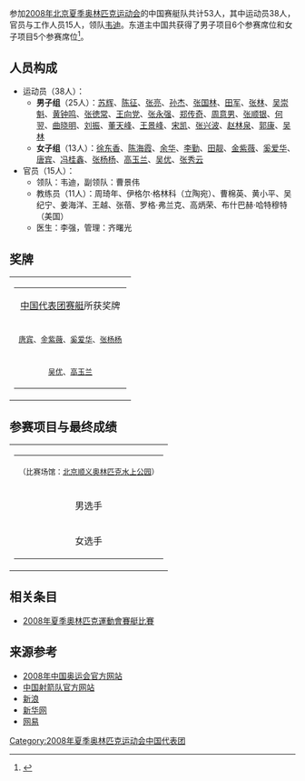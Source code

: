 {{奥运中国代表团参赛项目表
|年份=2008年
|比赛项目=赛艇
|项目符号文件名称=
|金牌数 = 1
|银牌数 = 1
|铜牌数 = /
|奖牌总数 = 2
}}

参加[[2008年夏季奥林匹克运动会|2008年北京夏季奥林匹克运动会]]的中国赛艇队共计53人，其中运动员38人，官员与工作人员15人，领队[[韦迪|韦迪]]。东道主中国共获得了男子项目6个参赛席位和女子项目5个参赛席位<ref>{{Cite web |url=http://www.beijing2008.cn/sports/rowing/ |title=中国射箭队奥运名单：张娟娟薛海峰领衔男女队 |accessdate=2008-08-08 |archive-date=2008-09-06 |archive-url=https://web.archive.org/web/20080906210035/http://www.beijing2008.cn/sports/rowing/ |dead-url=yes }}</ref>。

== 人员构成 ==
*运动员（38人）：
**'''男子组'''（25人）：[[苏辉_(赛艇运动员)|苏辉]]、[[陈征|陈征]]、[[张亮_(赛艇运动员)|张亮]]、[[孙杰|孙杰]]、[[张国林|张国林]]、[[田军|田军]]、[[张林_(赛艇运动员)|张林]]、[[吴崇魁|吴崇魁]]、[[黄钟鸣|黄钟鸣]]、[[张徳常|张徳常]]、[[王向党|王向党]]、[[张永强|张永强]]、[[郑传奇|郑传奇]]、[[周意男|周意男]]、[[张顺银|张顺银]]、[[何翌|何翌]]、[[曲晓明|曲晓明]]、[[刘振|刘振]]、[[董天峰|董天峰]]、[[王景峰|王景峰]]、[[宋凯|宋凯]]、[[张兴波|张兴波]]、[[赵林泉|赵林泉]]、[[郭康|郭康]]、[[吴林|吴林]] 
**'''女子组'''（13人）：[[徐东香|徐东香]]、[[陈海霞|陈海霞]]、[[余华_(赛艇运动员)|余华]]、[[李勤_(赛艇运动员)|李勤]]、[[田靓|田靓]]、[[金紫薇|金紫薇]]、[[奚爱华|奚爱华]]、[[唐宾|唐宾]]、[[冯桂鑫|冯桂鑫]]、[[张杨杨|张杨杨]]、[[高玉兰|高玉兰]]、[[吴优|吴优]]、[[张秀云|张秀云]]
*官员（15人）：
**领队：韦迪，副领队：曹景伟
**教练员（11人）：周琦年、伊格尔·格林科（立陶宛）、曹棉英、黄小平、吴纪宁、姜海洋、王越、张蓓、罗格·弗兰克、高炳荣、布什巴赫·哈特穆特（美国）
**医生：李强，管理：齐曙光

== 奖牌 ==

{| border="1" cellspacing="0" cellpadding="0" bgcolor="#808080"
|-----
|
{| border="0" cellspacing="1" cellpadding="1"
|-----
| colspan="4" align="center" bgcolor="#EFEFEF" |
[[2008年夏季奥林匹克运动会中国代表团|中国代表团]][[2008年夏季奧林匹克運動會賽艇比賽|赛艇]]所获奖牌
|-----
| align="center" bgcolor="#FFFBFF" | <font size="2">[[唐宾|唐宾]]、[[金紫薇|金紫薇]]、[[奚爱华|奚爱华]]、[[张杨杨|张杨杨]]</font>
| align="center" bgcolor="#FFFBFF" | <font size="2">[[2008年夏季奧林匹克運動會賽艇比賽—女子四人雙槳|女子四人双桨]]</font>
| align="center" bgcolor="#FFFBFF" | <font size="2">8月17日</font>
| align="center" bgcolor="#FFD700" | <font size="2">[[File:Med_1.png|File:Med 1.png]]金牌</font> 
|-----
| align="center" bgcolor="#FFFBFF" | <font size="2">[[吴优|吴优]]、[[高玉兰|高玉兰]]</font>
| align="center" bgcolor="#FFFBFF" | <font size="2">[[2008年夏季奧林匹克運動會賽艇比賽—女子雙人單槳無舵手|女子双人单桨]]</font>
| align="center" bgcolor="#FFFBFF" | <font size="2">8月16日</font>
| align="center" bgcolor="#C0C0C0" | <font size="2">[[File:Med_2.png|File:Med 2.png]]银牌</font> 
|}
|}

== 参赛项目与最终成绩 ==

{| border="1" cellspacing="0" cellpadding="0" bgcolor="#808080"
|-----
|
{| border="0" cellspacing="1" cellpadding="1"
|-----
| colspan="6" align="center" bgcolor="#EFEFEF" |
<font size="2">（比赛场馆：[[北京市|北京]][[顺义奥林匹克水上公园|顺义奥林匹克水上公园]]）</font>
|-----
| align="center" bgcolor="#FFFFFF" rowspan="14" | 男选手
| align="center" bgcolor="#FFFFFF" | <font size="2">项目</font>
| align="center" bgcolor="#FFFFFF" | <font size="2">参赛选手</font>
| align="center" bgcolor="#FFFFFF" | <font size="2">比赛场次</font>
| align="center" bgcolor="#FFFFFF" | <font size="2">时间</font>
| align="center" bgcolor="#FFFFFF" | <font size="2">成绩</font>
|-----
| align="center" bgcolor="#FFFFFF" | <font size="2">男子单人双桨</font>
| align="center" bgcolor="#FFFFFF" | <font size="2">[[张亮_(赛艇运动员)|张亮]]</font>
| align="center" bgcolor="#FFFFFF" | <font size="2">预赛</font>
| align="center" bgcolor="#FFFFFF" | <font size="2">8月9日</font>
| align="center" bgcolor="#FFFFFF" | <font size="2">缺席</font>
|-----
| align="center" bgcolor="#FFFFFF" | <font size="2">男子双人双桨</font>
| align="center" bgcolor="#FFFFFF" | <font size="2">[[苏辉|苏辉]]、[[张亮_(赛艇运动员)|张亮]]</font>
| align="center" bgcolor="#FFFFFF" | <font size="2">预赛第3组</font>
| align="center" bgcolor="#FFFFFF" | <font size="2">8月9日</font>
| align="center" bgcolor="#FFFFFF" | <font size="2">驱逐出场</font>
|-----
| align="center" bgcolor="#FFFFFF" rowspan="2" | <font size="2">男子四人单桨</font>
| align="center" bgcolor="#FFFFFF" rowspan="2" | <font size="2">[[张兴波|张兴波]]、[[赵林泉|赵林泉]]<br />[[郭康|郭康]]、[[宋凯|宋凯]]</font>
| align="center" bgcolor="#FFFFFF" | <font size="2">预赛</font>
| align="center" bgcolor="#FFFFFF" | <font size="2">8月9日</font>
| align="center" bgcolor="#FFFFFF" | <font size="2">6:09.64</font>
|-----
| align="center" bgcolor="#FFFFFF" | <font size="2">复赛</font>
| align="center" bgcolor="#FFFFFF" | <font size="2">8月11日</font>
| align="center" bgcolor="#FFFFFF" | <font size="2">6:02.37</font>
|-----
| align="center" bgcolor="#FFFFFF" rowspan="3" | <font size="2">男子八人单桨</font>
| align="center" bgcolor="#FFFFFF" rowspan="3" | <font size="2">[[曲晓明|曲晓明]]、[[王景峰|王景峰]]、[[刘振|刘振]]<br />[[何翌|何翌]]、[[郑传奇|郑传奇]]、[[周意男|周意男]]<br />[[张永强|张永强]]、[[王向党|王向党]]、[[张德常|张德常]]</font>
| align="center" bgcolor="#FFFFFF" | <font size="2">预赛</font>
| align="center" bgcolor="#FFFFFF" | <font size="2">8月11日</font>
| align="center" bgcolor="#FFFFFF" | <font size="2">成绩5:35.09<br />小组第3位</font>
|-----
| align="center" bgcolor="#FFFFFF" | <font size="2">复赛</font>
| align="center" bgcolor="#FFFFFF" | <font size="2">8月12日</font>
| align="center" bgcolor="#FFFFFF" | <font size="2">成绩5:42.97<br />小组第5位</font>
|-----
| align="center" bgcolor="#FFFFFF" | <font size="2">7-12名决赛</font>
| align="center" bgcolor="#FFFFFF" | <font size="2">8月16日</font>
| align="center" bgcolor="#FFFFFF" | <font size="2">成绩5:42.97<br />第7名</font>
|-----
| align="center" bgcolor="#FFFFFF" rowspan="3" | <font size="2">男子轻量级双人双桨</font>
| align="center" bgcolor="#FFFFFF" rowspan="3" | <font size="2">[[张国林|张国林]]、[[孙杰|孙杰]]</font>
| align="center" bgcolor="#FFFFFF" | <font size="2">预赛</font>
| align="center" bgcolor="#FFFFFF" | <font size="2">8月10日</font>
| align="center" bgcolor="#FFFFFF" | <font size="2">成绩6:17.62<br />小组第2位</font>
|-----
| align="center" bgcolor="#FFFFFF" | <font size="2">半决赛</font>
| align="center" bgcolor="#FFFFFF" | <font size="2">8月15日</font>
| align="center" bgcolor="#FFFFFF" | <font size="2">成绩6:29.29<br />小组第3位</font>
|-----
| align="center" bgcolor="#FFFFFF" | <font size="2">前6名决赛</font>
| align="center" bgcolor="#FFFFFF" | <font size="2">8月17日</font>
| align="center" bgcolor="#FFFFFF" | <font size="2">成绩6:16.69<br />第5名</font>
|-----
| align="center" bgcolor="#FFFFFF" rowspan="3" | <font size="2">男子轻量级四人单桨</font>
| align="center" bgcolor="#FFFFFF" rowspan="3" | <font size="2">[[黄钟鸣|黄钟鸣]]、[[吴崇魁|吴崇魁]]<br />[[张林|张林]]、[[田军|田军]]</font>
| align="center" bgcolor="#FFFFFF" | <font size="2">预赛</font>
| align="center" bgcolor="#FFFFFF" | <font size="2">8月10日</font>
| align="center" bgcolor="#FFFFFF" | <font size="2">成绩5:51.30<br />小组第1位</font>
|-----
| align="center" bgcolor="#FFFFFF" | <font size="2">半决赛</font>
| align="center" bgcolor="#FFFFFF" | <font size="2">8月15日</font>
| align="center" bgcolor="#FFFFFF" | <font size="2">成绩6:12.55<br />小组第5位</font>
|-----
| align="center" bgcolor="#FFFFFF" | <font size="2">7-12名决赛</font>
| align="center" bgcolor="#FFFFFF" | <font size="2">8月16日</font>
| align="center" bgcolor="#FFFFFF" | <font size="2">成绩6:04.48<br />第8名</font>
|-----
| align="center" bgcolor="#FFFBFF" rowspan="14" | 女选手
| align="center" bgcolor="#FFFBFF" rowspan="4" | <font size="2">女子单人双桨</font>
| align="center" bgcolor="#FFFBFF" rowspan="4" | <font size="2">[[张秀云|张秀云]]</font>
| align="center" bgcolor="#FFFBFF" | <font size="2">预赛</font>
| align="center" bgcolor="#FFFBFF" | <font size="2">8月9日</font>
| align="center" bgcolor="#FFFBFF" | <font size="2">成绩7:38.16<br />小组第1位</font>
|-----
| align="center" bgcolor="#FFFBFF" | <font size="2">1/4决赛</font>
| align="center" bgcolor="#FFFBFF" | <font size="2">8月11日</font>
| align="center" bgcolor="#FFFBFF" | <font size="2">成绩7:23.30<br />小组第1位</font>
|-----
| align="center" bgcolor="#FFFBFF" | <font size="2">半决赛</font>
| align="center" bgcolor="#FFFBFF" | <font size="2">8月13日</font>
| align="center" bgcolor="#FFFBFF" | <font size="2">成绩7:31.33<br />小组第1位</font>
|-----
| align="center" bgcolor="#FFFBFF" | <font size="2">前6名决赛</font>
| align="center" bgcolor="#FFFBFF" | <font size="2">8月16日</font>
| align="center" bgcolor="#FFFBFF" | <font size="2">成绩7:25.48<br />第4名</font>
|-----
| align="center" bgcolor="#FFFBFF" rowspan="2" | <font size="2">女子双人双桨</font>
| align="center" bgcolor="#FFFBFF" rowspan="2" | <font size="2">[[李勤_(赛艇运动员)|李勤]] 、[[田靓|田靓]]</font>   
| align="center" bgcolor="#FFFBFF" | <font size="2">预赛</font>
| align="center" bgcolor="#FFFBFF" | <font size="2">8月9日</font>
| align="center" bgcolor="#FFFBFF" | <font size="2">成绩7:03.13<br />小组第1位</font>
|-----
| align="center" bgcolor="#FFFBFF" | <font size="2">前6名决赛</font>
| align="center" bgcolor="#FFFBFF" | <font size="2">8月16日</font>
| align="center" bgcolor="#FFFBFF" | <font size="2">成绩7:15.85<br />第4名</font>
|-----
| align="center" bgcolor="#FFFBFF" rowspan="2" | <font size="2">女子四人双桨</font>
| align="center" bgcolor="#FFFBFF" rowspan="2" | <font size="2">[[唐宾|唐宾]]、[[金紫薇|金紫薇]]<br />[[奚爱华|奚爱华]]、[[张杨杨|张杨杨]]</font>
| align="center" bgcolor="#FFFBFF" | <font size="2">预赛</font>
| align="center" bgcolor="#FFFBFF" | <font size="2">8月10日</font>
| align="center" bgcolor="#FFFBFF" | <font size="2">成绩6:11.83<br />小组第1位</font>
|-----
| align="center" bgcolor="#FFFBFF" | <font size="2">前6名决赛</font>
| align="center" bgcolor="#FFFBFF" | <font size="2">8月17日</font>
| align="center" bgcolor="#FFFBFF" | <font size="2">[[File:Med_1.png|File:Med 1.png]]<span style="background-color: #FFD700">金牌</span><br />成绩6:16.06</font>
|-----
| align="center" bgcolor="#FFFBFF" rowspan="3" | <font size="2">女子双人单桨</font>
| align="center" bgcolor="#FFFBFF" rowspan="3" | <font size="2">[[吴优|吴优]]、[[高玉兰|高玉兰]]</font>
| align="center" bgcolor="#FFFBFF" | <font size="2">预赛</font>
| align="center" bgcolor="#FFFBFF" | <font size="2">8月9日</font>
| align="center" bgcolor="#FFFBFF" | <font size="2">成绩7:32.50<br />小组第3位</font>
|-----
| align="center" bgcolor="#FFFBFF" | <font size="2">复赛</font>
| align="center" bgcolor="#FFFBFF" | <font size="2">8月12日</font>
| align="center" bgcolor="#FFFBFF" | <font size="2">成绩7:23.71<br />小组第1位</font>
|-----
| align="center" bgcolor="#FFFBFF" | <font size="2">前6名决赛</font>
| align="center" bgcolor="#FFFBFF" | <font size="2">8月16日</font>
| align="center" bgcolor="#FFFBFF" | <font size="2">[[File:Med_2.png|File:Med 2.png]]<span style="background-color: #C0C0C0">银牌</span><br />成绩7:22.28</font>
|-----
| align="center" bgcolor="#FFFBFF" rowspan="3" | <font size="2">女子轻量级双人双桨</font>
| align="center" bgcolor="#FFFBFF" rowspan="3" | <font size="2">[[徐东香|徐东香]]、[[余华|余华]]</font>
| align="center" bgcolor="#FFFBFF" | <font size="2">预赛</font>
| align="center" bgcolor="#FFFBFF" | <font size="2">8月10日</font>
| align="center" bgcolor="#FFFBFF" | <font size="2">成绩6:57.58<br />小组第1位</font>
|-----
| align="center" bgcolor="#FFFBFF" | <font size="2">半决赛</font>
| align="center" bgcolor="#FFFBFF" | <font size="2">8月15日</font>
| align="center" bgcolor="#FFFBFF" | <font size="2">成绩7:11.59<br />小组第2位</font>
|-----
| align="center" bgcolor="#FFFBFF" | <font size="2">前6名决赛</font>
| align="center" bgcolor="#FFFBFF" | <font size="2">8月17日</font>
| align="center" bgcolor="#FFFBFF" | <font size="2">成绩7:01.90<br />第5名</font>
|}
|}

== 相关条目 ==
* [[2008年夏季奧林匹克運動會賽艇比賽|2008年夏季奧林匹克運動會賽艇比賽]]

== 来源参考 ==
<references />
* [http://2008.olympic.cn/ 2008年中国奥运会官方网站]{{Wayback|url=http://2008.olympic.cn/ |date=20080905005640 }}
* [https://web.archive.org/web/20081030053514/http://archery.sport.org.cn/chinateam/ 中国射箭队官方网站]
* [http://2008.sina.com.cn 新浪]{{Wayback|url=http://2008.sina.com.cn/ |date=20201022062701 }}
* [http://www.xinhuanet.com/olympics/ 新华网]{{Wayback|url=http://www.xinhuanet.com/olympics/ |date=20201022065957 }}
* [http://2008.163.com/ 网易]{{Wayback|url=http://2008.163.com/ |date=20200508051104 }}

{{2008年夏季奥林匹克运动会中国代表团参赛项目}}

[[Category:2008年夏季奥林匹克运动会中国代表团|Category:2008年夏季奥林匹克运动会中国代表团]]